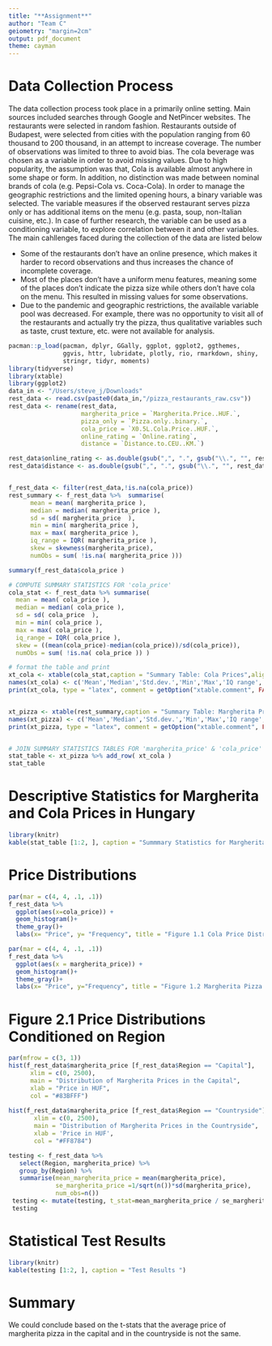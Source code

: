 ```yaml
---
title: "**Assignment**"
author: "Team C"
geiometry: "margin=2cm"
output: pdf_document
theme: cayman
---
```

# Data Collection Process 

The data collection process took place in a primarily online setting. Main sources included searches through Google and NetPincer websites. The restaurants were selected in random fashion. Restaurants outside of Budapest, were selected from cities with the population ranging from 60 thousand to 200 thousand, in an attempt to increase coverage. The number of observations was limited to three to avoid bias. The cola beverage was chosen as a variable in order to avoid missing values. Due to high popularity, the assumption was that, Cola is available almost anywhere in some shape or form. In addition, no distinction was made between nominal brands of cola (e.g. Pepsi-Cola vs. Coca-Cola). In order to manage the geographic restrictions and the limited opening hours, a binary variable was selected. The variable measures if the observed restaurant serves pizza only or has additional items on the menu (e.g. pasta, soup, non-Italian cuisine, etc.). In case of further research, the variable can be used as a conditioning variable, to explore correlation between it and other variables. The main cahllenges faced during the collection of the data are listed below 

* Some of the restaurants don’t have an online presence, which makes it harder to record observations and thus increases the chance of incomplete coverage. 
* Most of the places don’t have a uniform menu features, meaning some of the places don’t indicate the pizza size while others don’t have cola on the menu. This resulted in missing values for some observations. 
* Due to the pandemic and geographic restrictions, the available variable pool was decreased. For example, there was no opportunity to visit all of the restaurants and actually try the pizza, thus qualitative variables such as taste, crust texture, etc. were not available for analysis.  

```r
pacman::p_load(pacman, dplyr, GGally, ggplot, ggplot2, ggthemes,
               ggvis, httr, lubridate, plotly, rio, rmarkdown, shiny,
               stringr, tidyr, moments)
library(tidyverse)
library(xtable)
library(ggplot2)
data_in <- "/Users/steve_j/Downloads"
rest_data <- read.csv(paste0(data_in,"/pizza_restaurants_raw.csv"))
rest_data <- rename(rest_data,
                    margherita_price = `Margherita.Price..HUF.`,
                    pizza_only = `Pizza.only..binary.`,
                    cola_price = `X0.5L.Cola.Price..HUF.`,
                    online_rating = `Online.rating`,
                    distance = `Distance.to.CEU..KM.`)

rest_data$online_rating <- as.double(gsub(",", ".", gsub("\\.", "", rest_data$online_rating))) 
rest_data$distance <- as.double(gsub(",", ".", gsub("\\.", "", rest_data$distance)))


f_rest_data <- filter(rest_data,!is.na(cola_price))
rest_summary <- f_rest_data %>%  summarise(
      mean = mean( margherita_price ),
      median = median( margherita_price ),
      sd = sd( margherita_price  ),
      min = min( margherita_price ),
      max = max( margherita_price ),
      iq_range = IQR( margherita_price ),
      skew = skewness(margherita_price),
      numObs = sum( !is.na( margherita_price )))

summary(f_rest_data$cola_price )

# COMPUTE SUMMARY STATISTICS FOR 'cola_price'
cola_stat <- f_rest_data %>% summarise( 
  mean = mean( cola_price ),
  median = median( cola_price ),
  sd = sd( cola_price  ),
  min = min( cola_price ),
  max = max( cola_price ),
  iq_range = IQR( cola_price ),
  skew = ((mean(cola_price)-median(cola_price))/sd(cola_price)),
  numObs = sum( !is.na( cola_price )) )

# format the table and print
xt_cola <- xtable(cola_stat,caption = "Summary Table: Cola Prices",align='llccccccc', digits = c(2,0,2,0,0,0,0,3,0))
names(xt_cola) <- c('Mean','Median','Std.dev.','Min','Max','IQ range','Skewness', 'Observations' )
print(xt_cola, type = "latex", comment = getOption("xtable.comment", FALSE))


xt_pizza <- xtable(rest_summary,caption = "Summary Table: Margherita Prices",align='llccccccc', digits = c(2,0,2,0,0,0,0,3,0))
names(xt_pizza) <- c('Mean','Median','Std.dev.','Min','Max','IQ range','Skewness', 'Observations' )
print(xt_pizza, type = "latex", comment = getOption("xtable.comment", FALSE))


# JOIN SUMMARY STATISTICS TABLES FOR 'margherita_price' & 'cola_price'
stat_table <- xt_pizza %>% add_row( xt_cola )
stat_table
```

# Descriptive Statistics for Margherita and Cola Prices in Hungary 

```r
library(knitr)
kable(stat_table [1:2, ], caption = "Summmary Statistics for Margherita (1) and Cola (2)") 
```

# Price Distributions 

```r
par(mar = c(4, 4, .1, .1))
f_rest_data %>%
  ggplot(aes(x=cola_price)) +
  geom_histogram()+
  theme_gray()+
  labs(x= "Price", y= "Frequency", title = "Figure 1.1 Cola Price Distribution")

par(mar = c(4, 4, .1, .1))
f_rest_data %>%
  ggplot(aes(x = margherita_price)) +
  geom_histogram()+
  theme_gray()+
  labs(x= "Price", y="Frequency", title = "Figure 1.2 Margherita Pizza Price Distribution")
```

# Figure 2.1 Price Distributions Conditioned on Region 

```r
par(mfrow = c(3, 1)) 
hist(f_rest_data$margherita_price [f_rest_data$Region == "Capital"],
      xlim = c(0, 2500),
      main = "Distribution of Margherita Prices in the Capital",
      xlab = "Price in HUF",
      col = "#83BFFF")
     
hist(f_rest_data$margherita_price [f_rest_data$Region == "Countryside"],
       xlim = c(0, 2500),
       main = "Distribution of Margherita Prices in the Countryside",
       xlab = 'Price in HUF',
       col = "#FF8784")
```

```r
testing <- f_rest_data %>% 
   select(Region, margherita_price) %>% 
   group_by(Region) %>% 
   summarise(mean_margherita_price = mean(margherita_price),
             se_margherita_price =1/sqrt(n())*sd(margherita_price),
             num_obs=n())
 testing <- mutate(testing, t_stat=mean_margherita_price / se_margherita_price)
 testing 
```
\vspace*{-4cm}
# Statistical Test Results 

```r
library(knitr)
kable(testing [1:2, ], caption = "Test Results ") 
```

# Summary 

We could conclude based on the t-stats that the average price of margherita pizza in the capital and in the countryside is not the same. 




